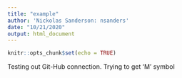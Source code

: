 ```yaml
---
title: "example"
author: 'Nickolas Sanderson: nsanders'
date: "10/21/2020"
output: html_document
---
```


```r
knitr::opts_chunk$set(echo = TRUE)
```

Testing out Git-Hub connection.
Trying to get 'M' symbol

